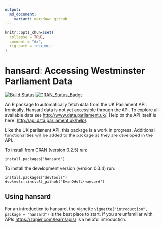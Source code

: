 ```yaml
---
output:
  md_document:
    variant: markdown_github
---
```


<!-- README.md is generated from README.Rmd. Please edit that file -->

```r
knitr::opts_chunk$set(
  collapse = TRUE,
  comment = "#>",
  fig.path = "README-"
)
```
# hansard: Accessing Westminster Parliament Data

[![Build Status](https://travis-ci.org/EvanOdell/hansard.png?branch=master)](https://travis-ci.org/EvanOdell/hansard)  [![CRAN\_Status\_Badge](https://www.r-pkg.org/badges/version/hansard)](http://cran.r-project.org/package=hansard)

An R package to automatically fetch data from the UK Parliament API. Ironically, Hansard data is not yet accessible through the API. To explore all available data see <http://www.data.parliament.uk/>. Help on the API itself is here: <http://api.data.parliament.uk/help/>. 

Like the UK parliament API, this package is a work in progress. Additional functionalities will be added to the package as they are developed in the API.

To install from CRAN (version 0.2.5) run:

```
install.packages("hansard")
```

To install the development version (version 0.3.4) run:
```
install.packages("devtools")
devtools::install_github("EvanOdell/hansard")
```

## Using hansard

For an introduction to hansard, the vignette `vignette("introduction", package = "hansard")` is the best place to start. If you are unfamiliar with APIs [https://zapier.com/learn/apis/](this introductory course) is a helpful introduction.

